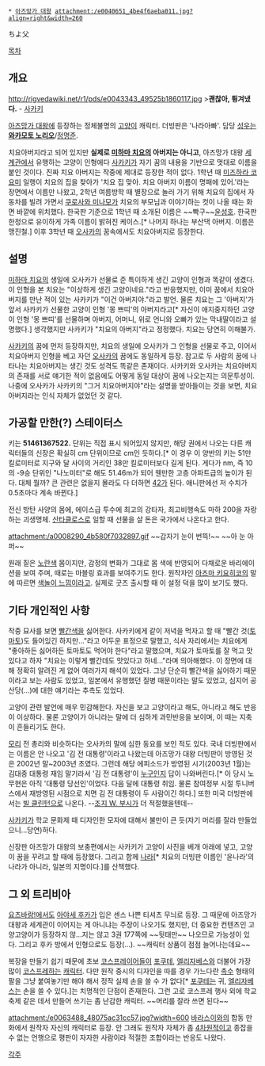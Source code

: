  * [[아즈망가 대왕]] attachment:/e0040651_4be4f6aeba011.jpg?align=right&width=260

ちよ父

[[목차]]
== 개요 ==
http://rigvedawiki.net/r1/pds/e0043343_49525b1860117.jpg
>'''괜찮아, 튕겨냈다.''' - [[사카키(아즈망가 대왕)|사카키]]

[[아즈망가 대왕]]에 등장하는 정체불명의 [[고양이]] 캐릭터. 더빙판은 '나라아빠'. 담당 [[성우]]는 '''[[와카모토 노리오]]'''/[[정명준]].

치요아버지라고 되어 있지만 '''실제로 [[미하마 치요]]의 아버지는 아니고''', 아즈망가 대왕 [[세계관]]에서 유행하는 고양이 인형에다 [[사카키(아즈망가 대왕)|사카키]]가 자기 꿈의 내용을 기반으로 멋대로 이름을 붙인 것이다. 진짜 치요 아버지는 작중에 제대로 등장한 적이 없다. 1학년 때 [[미즈하라 코요미]] 일행이 치요의 집을 찾아가 '치요 집 맞아. 치요 아버지 이름이 명패에 있어.'라는 장면에서 이름만 나왔고, 2학년 여름방학 때 별장으로 놀러 가기 위해 치요의 집에서 자동차를 빌려 가면서 [[쿠로사와 미나모]]가 치요의 부모님과 이야기하는 컷이 나올 때는 화면 바깥에 위치했다. 한국판 기준으로 1학년 때 소개된 이름은 ~~빡구~~[[윤성호]]. 한국판 한정으로 유이하게 가족 이름이 밝혀진 케이스.[* 나머지 하나는 부산댁 아버지. 이름은 맹진철.] 이후 3학년 때 [[카스가 아유무|오사카]]의 꿈속에서도 치요아버지로 등장한다.

== 설명 ==
[[미하마 치요]]의 생일에 오사카가 선물로 준 특이하게 생긴 고양이 인형과 똑같이 생겼다. 이 인형을 본 치요는 "이상하게 생긴 고양이네요."라고 반응했지만, 이미 꿈에서 치요아버지를 만난 적이 있는 사카키가 "이건 아버지야."라고 발언. 물론 치요는 그 '아버지'가 앞서 사카키가 선물한 고양이 인형 '몽 쁘띠'의 아버지라고[* 자신이 애지중지하던 고양이 인형 '몽 쁘띠'를 선물하며 아버지, 어머니, 위로 언니와 오빠가 있는 막내딸이라고 설명했다.] 생각했지만 사카키가 "치요의 아버지"라고 정정했다. 치요는 당연히 이해불가.

[[사카키]]의 꿈에 먼저 등장하지만, 치요의 생일에 오사카가 그 인형을 선물로 주고, 이어서 치요아버지 인형을 베고 자던 [[오사카]]의 꿈에도 동일하게 등장. 참고로 두 사람의 꿈에 나타나는 치요아버지는 생긴 것도 성격도 똑같은 존재이다. 사카키와 오사카는 치요아버지의 존재를 서로 얘기한 적이 없음에도 어떻게 동일 대상이 꿈에 나오는지는 의문투성이. 나중에 오사카가 사카키의 "그거 치요아버지야"라는 설명을 받아들이는 것을 보면, 치요아버지라는 인식 자체가 없었던 것 같다.

== 가공할 만한(?) 스테이터스 ==
키는 '''51461367522.''' 단위는 직접 표시 되어있지 않지만, 해당 권에서 나오는 다른 캐릭터들의 신장은 확실히 cm 단위이므로 cm인 듯하다.[* 이 경우 이 양반의 키는 51만 킬로미터로 지구와 달 사이의 거리인 38만 킬로미터보다 길게 된다. 게다가 nm, 즉 10의 -9승 단위인 "나노미터"로 해도 51.46m가 되어 웬만한 고층 아파트급의 높이가 된다. 대체 뭘까? 큰 관련은 없을지 몰라도 다 더하면 [[42#s-1|42]]가 된다. 애니판에선 저 수치가 0.5초마다 계속 바뀐다.]

전신 방탄 사양의 몸에, 에이스급 투수에 최고의 강타자, 최고비행속도 마하 200을 자랑하는 괴생명체. [[산타클로스]]로 일할 때 선물을 살 돈은 국가에서 나온다고 한다.

attachment:/a0008290_4b580f7032897.gif
~~갑자기 눈이 번뜩!~~ ~~아 눈 아퍼~~

원래 짙은 [[노란색]] 몸이지만, 감정의 변화가 그대로 몸 색에 반영되어 다채로운 바리에이션을 보여 주며, 때로는 마블링 효과를 보여주기도 한다. 원작자인 [[아즈마 키요히코]]의 말에 따르면 [[팔레트 스왑|색놀이 느낌]]이라고. 실제로 굿즈 출시할 때 이 설정 덕을 많이 보기도 했다.

== 기타 개인적인 사항 ==
작중 묘사를 보면 [[빨간색]]을 싫어한다. 사카키에게 같이 저녁을 먹자고 할 때 "빨간 것([[토마토]])도 들어있긴 하지만..."라고 어두운 표정으로 말했고, 식사 자리에서는 치요에게 "좋아하든 싫어하든 토마토도 먹어야 한다"라고 말했으며, 치요가 토마토를 잘 먹고 맛있다고 하자 "치요는 이렇게 빨간데도 맛있다고 하네..."라며 의아해했다. 이 장면에 대해 정확히 알려진 게 없어 여러가지 해석이 있었다. 그냥 단순히 빨간색을 싫어하기 때문이라고 보는 사람도 있었고, 일본에서 유행했던 질병 때문이라는 말도 있었고, 심지어 공산당(...)에 대한 얘기라는 추측도 있었다.

고양이 관련 발언에 매우 민감해한다. 자신을 보고 고양이라고 해도, 아니라고 해도 반응이 이상하다. 물론 고양이가 아니라는 말에 더 심하게 과민반응을 보이며, 이 때는 지축이 흔들리기도 한다.

[[모리 요시로|모리]] 전 총리와 비슷하다는 오사카의 말에 심한 동요를 보인 적도 있다. 국내 더빙판에서는 이름은 안 나오고 '김 전 대통령'이라고 나왔는데 아즈망가 대왕 더빙판이 방영된 것은 2002년 말~2003년 초였다. 그런데 해당 에피소드가 방영된 시기(2003년 1월)는 김대중 대통령 재임 말기라서 '김 전 대통령'이 [[김영삼|누구]]인지 답이 나와버린다.[* 이 당시 노무현은 아직 '대통령 당선인'이었다. 다음 달에 대통령 취임. 물론 참여정부 시절 투니버스에서 재방영된 시점으로 치면 김 전 대통령이 두 사람이긴 하다.] 또한 미국 더빙판에서는 [[빌 클린턴]]으로 나온다. --[[조지 W. 부시]]가 더 적절했을텐데--

[[사카키]]가 학교 문화제 때 디자인한 모자에 대해서 불만이 큰 듯(자기 머리를 잘라 만들었으니...당연)하다.

신장판 아즈망가 대왕의 보충편에서는 사카키가 고양이 사진을 베개 아래에 넣고, 고양이 꿈을 꾸려고 할 때에 등장했다. 그리고 함께 [[나라]][* 치요의 더빙판 이름인 '윤나라'의 나라가 아니라, 일본의 지명이다.]를 산책했다.

== 그 외 트리비아 ==
[[요츠바랑!]]에서도 [[아야세 후카]]가 입은 센스 나쁜 티셔츠 무늬로 등장. 그 때문에 아즈망가 대왕과 세계관이 이어지는 게 아니냐는 주장이 나오기도 했지만, 더 중요한 컨텐츠인 고양고양이가 등장하지 않...지는 않고 3권 177쪽에 ~~뒷태만~~ 나오므로 가능성이 있다. 그리고 후카 방에서 인형으로도 등장(...). ~~캐릭터 상품이 점점 늘어나는데요~~

복장을 만들기 쉽기 때문에 초보 [[코스프레]]이어들이 [[포쿠테]], [[엘리자베스(은혼)|엘리자베스]]와 더불어 가장 많이 [[코스프레]]하는 [[캐릭터]]. 다만 원작 중시의 디자인을 따를 경우 가느다란 [[촉수]] 형태의 팔을 그냥 붙여놓기만 해야 해서 정작 실제 손을 쓸 수 가 없다[* [[포쿠테]]는 귀, [[엘리자베스(은혼)|엘리자베스]]는 손을 쓸 수 있다.]는 치명적인 단점이 존재한다. 그런 고로 코스프레 행사 외에 학교 축제 같은 데서 만들어 쓰기는 좀 난감한 캐릭터. ~~머리를 잘라 쓰면 된다~~

attachment:/e0063488_48075ac31cc57.jpg?width=600
[[바라스이]]와의 합동 만화에서 원작자 자신의 캐릭터로 등장. 안 그래도 원작자 자체가 좀 [[4차원]]적이고 종잡을 수 없는 언행으로 평판이 자자한 사람이라 적절한 조합이라는 반응도 나왔다.

[[각주]]
